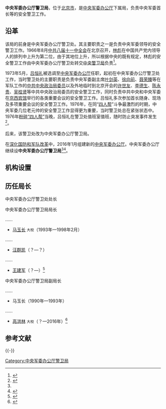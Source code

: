 {{Infobox PRCG
|color = darkgreen
|机构名称 = 中央军委办公厅警卫局
|上级机构 = [[中央军委办公厅|中央军委办公厅]]
|机构类型 = 中央军委办公厅下属局
|军事级别 = 
|标志1 = China Emblem PLA.svg
|标志1说明 = [[中国人民解放军军徽|中国人民解放军军徽]]
|职位1 = 局长
|人员1 = [[王建军_(军委办公厅)|王建军]]
|衔级1 = 
|职位2 = 
|人员2 =
|职位3 =
|人员3 =
|职位4 =
|人员4 =
|地址1 = [[北京市|北京市]]
|成立时间 = 2016年
|a=
|b=
|c=
|d=
|E=
|e=
}}

'''中央军委办公厅警卫局'''，位于[[北京市|北京市]]，是[[中央军委办公厅|中央军委办公厅]]下属局，负责中央军委首长等的安全警卫工作。

==沿革==
该局的前身是中央军委办公厅警卫处。其主要职责之一是负责中央军委领导的安全警卫工作。1966年8月[[中共八届十一中全会|中共八届十一中全会]]在北京召开，[[林彪|林彪]]在中国共产党内领导人的排列中上升为第二位，由于其地位上升，所以根据中央的既有规定，林彪的安全警卫工作由中央军委办公厅警卫处转交[[中央警卫局|中央警卫局]]负责<ref>{{Cite web  |url =http://news.ifeng.com/history/zhongguoxiandaishi/detail_2013_03/28/23632398_0.shtml  |title =林彪叛逃后我奉命做的几件事  |author =武健华  |date =  |publisher =炎黄春秋2012(5):74-80  |language =  |accessdate =  |quote =  |archive-date =2019-06-04  |archive-url =https://web.archive.org/web/20190604165813/http://news.ifeng.com/history/zhongguoxiandaishi/detail_2013_03/28/23632398_0.shtml  |dead-url =no  }}</ref>。

1973年5月，[[吕恒礼|吕恒礼]]被选调至[[中央军委办公厅|中央军委办公厅]]任职，起初在中央军委办公厅警卫处工作，当时警卫处的主要职责是负责中央军委副主席[[叶剑英|叶剑英]]、[[徐向前|徐向前]]、[[聂荣臻|聂荣臻]]等在军队工作的[[中共中央政治局委员|中共中央政治局委员]]以及外地临时到北京开会的[[许世友|许世友]]、[[李德生_(1916年)|李德生]]、[[陈永贵|陈永贵]]、[[吴桂贤|吴桂贤]]等中共中央政治局委员的安全警卫工作，同时负责中共中央和中央军委在[[京西宾馆|京西宾馆]]举行的各类重要会议的安全警卫工作。吕恒礼多次参加首长随身、现场及多项重要会议的安全警卫工作。1976年，在同“[[四人帮|四人帮]]”斗争最激烈的时期，中央军委几位老元帅的安全警卫工作显得更为重要，当时警卫处总在紧张状态中。1976年[[粉碎四人帮|粉碎“四人帮”]]当晚，吕恒礼在警卫处值班室值班，随时防止突发事件发生<ref name=lkw>{{Cite web|url =http://www.lkwww.net/news/2007-12/19328.shtml|title =龙口将军之吕恒礼|author =|date =2007-12-18|publisher =龙口网|language =|accessdate =|quote =|deadurl =yes|archiveurl =https://web.archive.org/web/20170905002219/http://www.lkwww.net/news/2007-12/19328.shtml|archivedate =2017-09-05|df =}}</ref>。

后来，该警卫处改为中央军委办公厅警卫局。

在[[深化国防和军队改革|深化国防和军队改革]]中，2016年1月组建新的[[中央军委办公厅|中央军委办公厅]]。中央军委办公厅继续设'''中央军委办公厅警卫局'''<ref name=zhuren/><ref>{{Cite web  |url =http://www.qhdzjllc.org.cn/content.asp?ArticleID=4461  |title =市委书记孟祥伟、市长张瑞书到中央军委办公厅汇报工作  |author =  |date =2017-02-13  |publisher =秦皇岛市政府驻北京联络处  |language =  |accessdate =  |quote =  |archive-date =2017-09-05  |archive-url =https://web.archive.org/web/20170905004233/http://www.qhdzjllc.org.cn/content.asp?ArticleID=4461  |dead-url =no  }}</ref>。

==机构设置==

==历任局长==
;中央军委办公厅警卫处处长

{{col-begin}}
{{col-2}}
;中央军委办公厅警卫局局长

……
*[[马玉长|马玉长]] <small>大校</small>（1993年—1998年2月）
……
*[[汪群凯|汪群凯]]（？—？）
……
*[[王建军_(军委办公厅)|王建军]]（？—）<ref name=zhuren>{{Cite web  |url =http://www.thepaper.cn/newsDetail_forward_1650029  |title =王安龙少将调任中央军委办公厅政治工作局主任  |author =  |date =2017-03-29  |publisher =澎湃新闻  |language =  |accessdate =  |quote =  |archive-date =2019-05-02  |archive-url =https://web.archive.org/web/20190502172759/http://www.thepaper.cn/newsDetail_forward_1650029  |dead-url =no  }}</ref>

{{col-2}}
;中央军委办公厅警卫局副局长
……
*马玉长（1990年—1993年）
……
*[[高洪林|高洪林]] <small>大校</small>（？—2016年）<ref>{{Cite web |url = http://mil.sohu.com/20160427/n446385011.shtml |title = 高洪林调任军委机关事务管理局 搭档刘志明少将 |author =  |date = 2016-04-27 |publisher = 搜狐 |language =  |accessdate =  |quote =  |archive-date = 2019-02-20 |archive-url = https://web.archive.org/web/20190220174748/http://mil.sohu.com/20160427/n446385011.shtml |dead-url = no }}</ref>
{{col-end}}

== 参考文献 ==
{{Reflist}}

{{-}}
{{中央军委|属}}
[[Category:中央军委办公厅警卫局|Category:中央军委办公厅警卫局]]